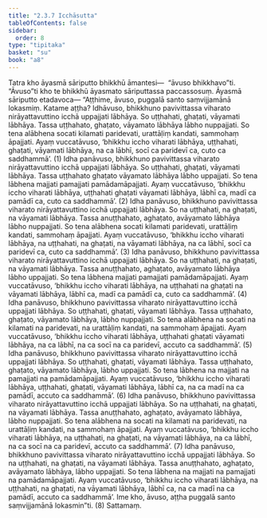 ```yaml
---
title: "2.3.7 Icchāsutta"
tableOfContents: false
sidebar:
  order: 8
type: "tipitaka"
basket: "su"
book: "a8"
---
```



<DynamicBreadcrumb />

<Division number="77" book="a8">

<Paragraph number="765" book="a8">
Tatra kho āyasmā sāriputto bhikkhū āmantesi—  “āvuso bhikkhavo”ti. “Āvuso”ti kho te bhikkhū āyasmato sāriputtassa paccassosuṃ. Āyasmā sāriputto etadavoca—
</Paragraph>

<Paragraph number="766" book="a8">
“Aṭṭhime, āvuso, puggalā santo saṃvijjamānā lokasmiṃ. Katame aṭṭha? Idhāvuso, bhikkhuno pavivittassa viharato nirāyattavuttino icchā uppajjati lābhāya. So uṭṭhahati, ghaṭati, vāyamati lābhāya. Tassa uṭṭhahato, ghaṭato, vāyamato lābhāya lābho nuppajjati. So tena alābhena socati kilamati paridevati, urattāḷiṃ kandati, sammohaṃ āpajjati. Ayaṃ vuccatāvuso, ‘bhikkhu iccho viharati lābhāya, uṭṭhahati, ghaṭati, vāyamati lābhāya, na ca lābhī, socī ca paridevī ca, cuto ca saddhammā’. (1)
</Paragraph>

<Paragraph number="767" book="a8">
Idha panāvuso, bhikkhuno pavivittassa viharato nirāyattavuttino icchā uppajjati lābhāya. So uṭṭhahati, ghaṭati, vāyamati lābhāya. Tassa uṭṭhahato ghaṭato vāyamato lābhāya lābho uppajjati. So tena lābhena majjati pamajjati pamādamāpajjati. Ayaṃ vuccatāvuso, ‘bhikkhu iccho viharati lābhāya, uṭṭhahati ghaṭati vāyamati lābhāya, lābhī ca, madī ca pamādī ca, cuto ca saddhammā’. (2)
</Paragraph>

<Paragraph number="768" book="a8">
Idha panāvuso, bhikkhuno pavivittassa viharato nirāyattavuttino icchā uppajjati lābhāya. So na uṭṭhahati, na ghaṭati, na vāyamati lābhāya. Tassa anuṭṭhahato, aghaṭato, avāyamato lābhāya lābho nuppajjati. So tena alābhena socati kilamati paridevati, urattāḷiṃ kandati, sammohaṃ āpajjati. Ayaṃ vuccatāvuso, ‘bhikkhu iccho viharati lābhāya, na uṭṭhahati, na ghaṭati, na vāyamati lābhāya, na ca lābhī, socī ca paridevī ca, cuto ca saddhammā’. (3)
</Paragraph>

<Paragraph number="769" book="a8">
Idha panāvuso, bhikkhuno pavivittassa viharato nirāyattavuttino icchā uppajjati lābhāya. So na uṭṭhahati, na ghaṭati, na vāyamati lābhāya. Tassa anuṭṭhahato, aghaṭato, avāyamato lābhāya lābho uppajjati. So tena lābhena majjati pamajjati pamādamāpajjati. Ayaṃ vuccatāvuso, ‘bhikkhu iccho viharati lābhāya, na uṭṭhahati na ghaṭati na vāyamati lābhāya, lābhī ca, madī ca pamādī ca, cuto ca saddhammā’. (4)
</Paragraph>

<Paragraph number="770" book="a8">
Idha panāvuso, bhikkhuno pavivittassa viharato nirāyattavuttino icchā uppajjati lābhāya. So uṭṭhahati, ghaṭati, vāyamati lābhāya. Tassa uṭṭhahato, ghaṭato, vāyamato lābhāya, lābho nuppajjati. So tena alābhena na socati na kilamati na paridevati, na urattāḷiṃ kandati, na sammohaṃ āpajjati. Ayaṃ vuccatāvuso, ‘bhikkhu iccho viharati lābhāya, uṭṭhahati ghaṭati vāyamati lābhāya, na ca lābhī, na ca socī na ca paridevī, accuto ca saddhammā’. (5)
</Paragraph>

<Paragraph number="771" book="a8">
Idha panāvuso, bhikkhuno pavivittassa viharato nirāyattavuttino icchā uppajjati lābhāya. So uṭṭhahati, ghaṭati, vāyamati lābhāya. Tassa uṭṭhahato, ghaṭato, vāyamato lābhāya, lābho uppajjati. So tena lābhena na majjati na pamajjati na pamādamāpajjati. Ayaṃ vuccatāvuso, ‘bhikkhu iccho viharati lābhāya, uṭṭhahati, ghaṭati, vāyamati lābhāya, lābhī ca, na ca madī na ca pamādī, accuto ca saddhammā’. (6)
</Paragraph>

<Paragraph number="772" book="a8">
Idha panāvuso, bhikkhuno pavivittassa viharato nirāyattavuttino icchā uppajjati lābhāya. So na uṭṭhahati, na ghaṭati, na vāyamati lābhāya. Tassa anuṭṭhahato, aghaṭato, avāyamato lābhāya, lābho nuppajjati. So tena alābhena na socati na kilamati na paridevati, na urattāḷiṃ kandati, na sammohaṃ āpajjati. Ayaṃ vuccatāvuso, ‘bhikkhu iccho viharati lābhāya, na uṭṭhahati, na ghaṭati, na vāyamati lābhāya, na ca lābhī, na ca socī na ca paridevī, accuto ca saddhammā’. (7)
</Paragraph>

<Paragraph number="773" book="a8">
Idha panāvuso, bhikkhuno pavivittassa viharato nirāyattavuttino icchā uppajjati lābhāya. So na uṭṭhahati, na ghaṭati, na vāyamati lābhāya. Tassa anuṭṭhahato, aghaṭato, avāyamato lābhāya, lābho uppajjati. So tena lābhena na majjati na pamajjati na pamādamāpajjati. Ayaṃ vuccatāvuso, ‘bhikkhu iccho viharati lābhāya, na uṭṭhahati, na ghaṭati, na vāyamati lābhāya, lābhī ca, na ca madī na ca pamādī, accuto ca saddhammā’. Ime kho, āvuso, aṭṭha puggalā santo saṃvijjamānā lokasmin”ti. (8)

</Paragraph>
</Division>

<Paragraph number="774" type="center" book="a8">
Sattamaṃ.
</Paragraph>
